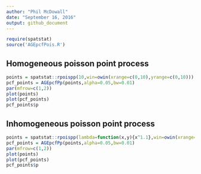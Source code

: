 ```yaml
---
author: "Phil McDowall"
date: "September 16, 2016"
output: github_document
---
```


```r
require(spatstat)
source('AGEpcfPois.R')
```

## Homogeneous poisson point process
```r
points = spatstat::rpoispp(10,win=owin(xrange=c(0,10),yrange=c(0,10)))
pcf_points = AGEpcfPp(points,alpha=0.05,bw=0.01)
par(mfrow=c(1,2))
plot(points)
plot(pcf_points)
pcf_points$p
```

## Inhomogeneous poisson point process
```r
points = spatstat::rpoispp(lambda=function(x,y){x^1.1},win=owin(xrange=c(0,10),yrange=c(0,10)))
pcf_points = AGEpcfPp(points,alpha=0.05,bw=0.01)
par(mfrow=c(1,2))
plot(points)
plot(pcf_points)
pcf_points$p
```
